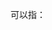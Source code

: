 '''{{PAGENAMEBASE}}'''可以指：
{{PRC admin/disambig|45/04/05/101/000|45/12/23/202/000}}
{{disambig|cat=三字中国镇名消歧义}}